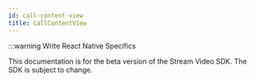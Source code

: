 ```yaml
---
id: call-content-view
title: CallContentView
---
```


:::warning
Write React Native Specifics

This documentation is for the beta version of the Stream Video SDK.
The SDK is subject to change.

[//]: # (:::)

[//]: # ()
[//]: # (The SDK comes with two built-in call layouts.)

[//]: # ()
[//]: # (The `PaginatedGridLayout` displays [participants]&#40;../../../ui-components/core/participant-view&#41; in a grid that is paginated.)

[//]: # ()
[//]: # (![Preview of the PaginatedGridLayout component.]&#40;../../assets/03-ui-components/paginated-grid.png&#41;)

[//]: # ()
[//]: # (The `SpeakerLayout` displays [participants]&#40;../../../ui-components/core/participant-view&#41; in a configuration where the dominant speaker/shared screen is in focus and other participants are displayed in a smaller bar.)

[//]: # ()
[//]: # (![Preview of the SpeakerLayout component.]&#40;../../assets/03-ui-components/speaker-view.png&#41;)

[//]: # ()
[//]: # (## General usage)

[//]: # ()
[//]: # (Both layouts gather all necessary [state information via hooks]&#40;../../../guides/call-and-participant-state&#41;, so you don't need to provide state-related props:)

[//]: # ()
[//]: # (```tsx)

[//]: # (import '@stream-io/video-react-sdk/dist/css/styles.css';)

[//]: # (import {)

[//]: # (  CallControls,)

[//]: # (  StreamCall,)

[//]: # (  StreamTheme,)

[//]: # (  StreamVideo,)

[//]: # (  SpeakerLayout,)

[//]: # (} from '@stream-io/video-react-sdk';)

[//]: # ()
[//]: # (const MyApp = &#40;&#41; => {)

[//]: # (  return &#40;)

[//]: # (    <StreamVideo client={client}>)

[//]: # (      <StreamTheme>)

[//]: # (        <StreamCall call={call}>)

[//]: # (          //highlight-next-line)

[//]: # (          <SpeakerLayout />)

[//]: # (          <CallControls />)

[//]: # (        </StreamCall>)

[//]: # (      </StreamTheme>)

[//]: # (    </StreamVideo>)

[//]: # (  &#41;;)

[//]: # (};)

[//]: # (```)

[//]: # ()
[//]: # (```tsx)

[//]: # (import '@stream-io/video-react-sdk/dist/css/styles.css';)

[//]: # (import {)

[//]: # (  CallControls,)

[//]: # (  StreamCall,)

[//]: # (  StreamTheme,)

[//]: # (  StreamVideo,)

[//]: # (  PaginatedGridLayout,)

[//]: # (} from '@stream-io/video-react-sdk';)

[//]: # ()
[//]: # (const MyApp = &#40;&#41; => {)

[//]: # (  return &#40;)

[//]: # (    <StreamVideo client={client}>)

[//]: # (      <StreamTheme>)

[//]: # (        <StreamCall call={call}>)

[//]: # (          //highlight-next-line)

[//]: # (          <PaginatedGridLayout />)

[//]: # (          <CallControls />)

[//]: # (        </StreamCall>)

[//]: # (      </StreamTheme>)

[//]: # (    </StreamVideo>)

[//]: # (  &#41;;)

[//]: # (};)

[//]: # (```)

[//]: # ()
[//]: # (## Customization)

[//]: # ()
[//]: # (Both [built-in layouts]&#40;#built-in-layouts&#41; allow for some customization of the layout via props. However, it's also possible to create your own layout, see our [Custom Call Layout guide]&#40;../../../ui-cookbook/video-layout&#41; for more information.)

[//]: # ()
[//]: # (## Built-in Layouts)

[//]: # ()
[//]: # (### `PaginatedGridLayout`)

[//]: # ()
[//]: # (#### Props)

[//]: # ()
[//]: # (| Name                      | Description                                                                                            | Type                                                                                                   |)

[//]: # (| ------------------------- | ------------------------------------------------------------------------------------------------------ | ------------------------------------------------------------------------------------------------------ |)

[//]: # (| `groupSize`               | The number of participants to display per page                                                         | `number` \| `undefined`                                                                                |)

[//]: # (| `excludeLocalParticipant` | Whether to exclude the local participant from the grid                                                 | `boolean` \| `undefined`                                                                               |)

[//]: # (| `pageArrowsVisible`       | Turns on/off the pagination arrows                                                                     | `boolean` \| `undefined`                                                                               |)

[//]: # (| `ParticipantViewUI`       | [See `ParticipantView` documentation]&#40;../../../ui-components/core/participant-view/#participantviewui&#41; | [See `ParticipantView` documentation]&#40;../../../ui-components/core/participant-view/#participantviewui&#41; |)

[//]: # (| `VideoPlaceholder`        | [See `ParticipantView` documentation]&#40;../../../ui-components/core/participant-view/#videoplaceholder&#41;  | [See `ParticipantView` documentation]&#40;../../../ui-components/core/participant-view/#videoplaceholder&#41;  |)

[//]: # ()
[//]: # (### `SpeakerLayout`)

[//]: # ()
[//]: # (#### Props)

[//]: # ()
[//]: # (| Name                         | Description                                                                                                                                                | Type                                                                                                   |)

[//]: # (| ---------------------------- | ---------------------------------------------------------------------------------------------------------------------------------------------------------- | ------------------------------------------------------------------------------------------------------ |)

[//]: # (| `participantsBarPosition`    | The position of the participants who are not in focus, the default is `bottom`. Providing `null` will hide the bar                                         | `top` \| `bottom` \| `left` \| `right` \| `null`                                                       |)

[//]: # (| `ParticipantViewUISpotlight` | The participant UI for the spotlight view, [see `ParticipantView` documentation]&#40;../../../ui-components/core/participant-view/#participantviewui&#41;          | [See `ParticipantView` documentation]&#40;../../../ui-components/core/participant-view/#participantviewui&#41; |)

[//]: # (| `ParticipantViewUIBar`       | The participant UI for the participants in the bar, [see `ParticipantView` documentation]&#40;../../../ui-components/core/participant-view/#participantviewui&#41; | [See `ParticipantView` documentation]&#40;../../../ui-components/core/participant-view/#participantviewui&#41; |)

[//]: # (| `VideoPlaceholder`           | [See `ParticipantView` documentation]&#40;../../../ui-components/core/participant-view/#videoplaceholder&#41;                                                      | [See `ParticipantView` documentation]&#40;../../../ui-components/core/participant-view/#videoplaceholder&#41;  |)
